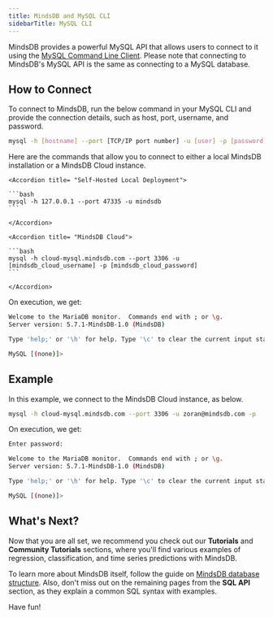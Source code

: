 ```yaml
---
title: MindsDB and MySQL CLI
sidebarTitle: MySQL CLI
---
```


MindsDB provides a powerful MySQL API that allows users to connect to it using
the
[MySQL Command Line Client](https://dev.mysql.com/doc/refman/8.0/en/mysql.html).
Please note that connecting to MindsDB's MySQL API is the same as connecting to
a MySQL database.

## How to Connect

To connect to MindsDB, run the below command in your MySQL CLI and provide the
connection details, such as host, port, username, and password.

```bash
mysql -h [hostname] --port [TCP/IP port number] -u [user] -p [password]
```

Here are the commands that allow you to connect to either a local MindsDB
installation or a MindsDB Cloud instance.

<AccordionGroup>

    <Accordion title= "Self-Hosted Local Deployment">

    ```bash
    mysql -h 127.0.0.1 --port 47335 -u mindsdb
    ```

    </Accordion>

    <Accordion title= "MindsDB Cloud">

    ```bash
    mysql -h cloud-mysql.mindsdb.com --port 3306 -u [mindsdb_cloud_username] -p [mindsdb_cloud_password]
    ```

    </Accordion>

</AccordionGroup>

On execution, we get:

```bash
Welcome to the MariaDB monitor.  Commands end with ; or \g.
Server version: 5.7.1-MindsDB-1.0 (MindsDB)

Type 'help;' or '\h' for help. Type '\c' to clear the current input statement.

MySQL [(none)]>
```

## Example

In this example, we connect to the MindsDB Cloud instance, as below.

```bash
mysql -h cloud-mysql.mindsdb.com --port 3306 -u zoran@mindsdb.com -p
```

On execution, we get:

```bash
Enter password:

Welcome to the MariaDB monitor.  Commands end with ; or \g.
Server version: 5.7.1-MindsDB-1.0 (MindsDB)

Type 'help;' or '\h' for help. Type '\c' to clear the current input statement.

MySQL [(none)]>
```

## What's Next?

Now that you are all set, we recommend you check out our **Tutorials** and
**Community Tutorials** sections, where you'll find various examples of
regression, classification, and time series predictions with MindsDB.

To learn more about MindsDB itself, follow the guide on
[MindsDB database structure](/sql/table-structure/). Also, don't miss out on the
remaining pages from the **SQL API** section, as they explain a common SQL
syntax with examples.

Have fun!
